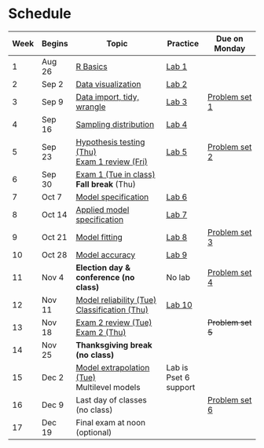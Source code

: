 # Schedule 

| Week | Begins |  Topic | Practice | Due on Monday  |
| -  | -- |  ------- | --- | ---- |
| 1 | Aug 26 | [R Basics](/notes/r-basics.qmd) |  [Lab 1](labs/lab-01.qmd) | |
| 2 | Sep 2 | [Data visualization](notes/data-visualization.qmd) |  [Lab 2](labs/lab-02.qmd) |  |
| 3 | Sep 9 | [Data import, tidy, wrangle](notes/data-wrangling.qmd) |  [Lab 3](labs/lab-03.qmd) | [Problem set 1](psets/pset-01.qmd) |
| 4 | Sep 16 | [Sampling distribution](notes/sampling-distribution.qmd) |  [Lab 4](labs/lab-04.qmd) |  | 
| 5 | Sep 23 | [Hypothesis testing (Thu)](notes/hypothesis-testing.qmd)<br>[Exam 1 review (Fri)](notes/exam-1-review.qmd)  | [Lab 5](labs/lab-05.qmd) | [Problem set 2](/psets/pset-02.qmd) |
| 6 | Sep 30 | [Exam 1 (Tue in class)](exams/exam-01.qmd)<br> **Fall break** (Thu)| | |
| 7 | Oct 7 | [Model specification](notes/model-specification.qmd) |  [Lab 6](labs/lab-06.qmd) |  | 
| 8 | Oct 14 | [Applied model specification](notes/model-specification-applied.qmd) | [Lab 7](labs/lab-07.qmd) | | 
| 9 | Oct 21 | [Model fitting](notes/model-fitting.qmd) | [Lab 8](labs/lab-08.qmd) | [Problem set 3](psets/pset-03.qmd)  | 
| 10 | Oct 28 | [Model accuracy](notes/model-accuracy.qmd) | [Lab 9](labs/lab-09.qmd) |  |
| 11 | Nov 4 | **Election day & conference (no class)** | No lab | [Problem set 4](psets/pset-04.qmd)  |
| 12 | Nov 11 | [Model reliability (Tue)](notes/model-reliability.qmd)<br>[Classification (Thu)](https://docs.google.com/presentation/d/1y6AdgBK51n_8XAVVnaMXy10Qi-OVWeOlVy86fn_rT90/edit?usp=sharing) |  [Lab 10](labs/lab-10.qmd) | | 
| 13 | Nov 18 | [Exam 2 review (Tue)](https://app.sli.do/event/cxU1dzVyvnxR3gtzH3LT6g/live/questions)<br> [Exam 2 (Thu)](exams/exam-02.qmd) |  | ~~Problem set 5~~    | 
| 14 | Nov 25 |**Thanksgiving break (no class)**  |   |
| 15 | Dec 2 | [Model extrapolation (Tue)](https://colab.research.google.com/drive/1muawzmVzjpCZgWaUlDE07cdHBhsLa1Fg?usp=sharing)<br>Multilevel models |  Lab is Pset 6 support |  |
| 16 | Dec 9 | Last day of classes (no class) |   | [Problem set 6](psets/pset-06.qmd) |
| 17 | Dec 19 | Final exam at noon (optional) | 
